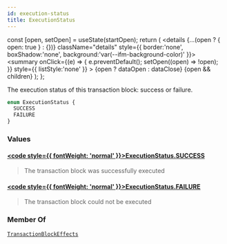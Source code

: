 ```yaml
---
id: execution-status
title: ExecutionStatus
---
```









  const [open, setOpen] = useState(startOpen);
  return (
    <details {...(open ? { open: true } : {})} className="details" style={{ border:'none', boxShadow:'none', background:'var(--ifm-background-color)' }}>
      <summary
        onClick={(e) => {
          e.preventDefault();
          setOpen((open) => !open);
        }}
        style={{ listStyle:'none' }}
      >
      {open ? dataOpen : dataClose}
      </summary>
      {open && children}
    </details>
  );
};








The execution status of this transaction block: success or failure.


```graphql
enum ExecutionStatus {
  SUCCESS
  FAILURE
}
```




### Values

#### [<code style={{ fontWeight: 'normal' }}>ExecutionStatus.<b>SUCCESS</b></code>](#)  
> 
> 
> The transaction block was successfully executed
> 

#### [<code style={{ fontWeight: 'normal' }}>ExecutionStatus.<b>FAILURE</b></code>](#)  
> 
> 
> The transaction block could not be executed
> 



### Member Of

[`TransactionBlockEffects`](/references/sui-api/sui-graphql/reference/objects/transaction-block-effects)  <Badge class="badge badge--secondary" text="object"/>

